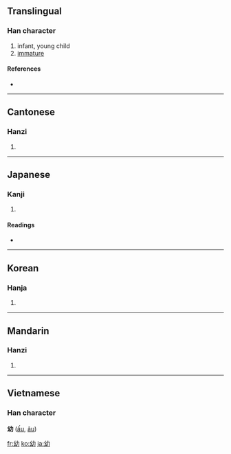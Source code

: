 ==Translingual==

===Han character===
{{Han char|rn=52|rad=幺|as=02|sn=5|four=2472<sub>7</sub>|canj=女戈大尸 (VIKS)}}

# infant, young child
# [[immature]]

====References====
* {{Han ref|kx=0342.020|dkj=09193|dj=0650.090|hdz=21093.070|uh=5E7C|ud=24188|bh=A5AE|bd=42414}}

----

==Cantonese==

===Hanzi===
{{yue-hanzi|jyut=|y=yau3}}

# {{defn|Cantonese}}

----

==Japanese==

===Kanji===
{{ja-kanji|grade=6|rs=幺02}}

# {{defn|Japanese}}

====Readings====
* {{ja-readings|on=[[よう]] (yō), [[ゆう]] (yū)|kun=[[おさない]] (osanai)}}

----

==Korean==

===Hanja===
{{ko-hanja|hangeul=유|rv=yu|mr=yu}}

# {{defn|Korean}}

----

==Mandarin==

===Hanzi===
{{cmn-hanzi|pin=[[yòu]] ([[you4]])|wg=yu<sup>4</sup>}}

# {{defn|Mandarin}}

----

==Vietnamese==
===Han character===
'''幼''' ([[ấu]], [[âu]])

[[fr:幼]]
[[ko:幼]]
[[ja:幼]]